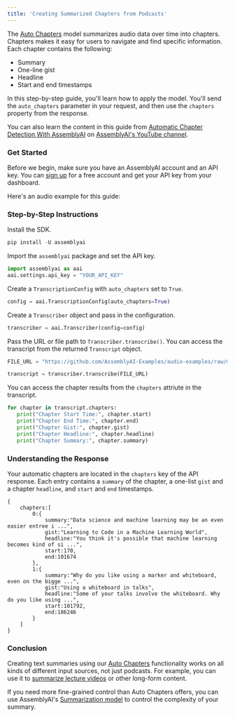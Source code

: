 ```yaml
---
title: 'Creating Summarized Chapters from Podcasts'
---
```


The [Auto Chapters](https://www.assemblyai.com/docs/models/auto-chapters) model summarizes audio data over time into chapters. Chapters makes it easy for users to navigate and find specific information. Each chapter contains the following:
- Summary
- One-line gist
- Headline
- Start and end timestamps

In this step-by-step guide, you'll learn how to apply the model. You'll send the `auto_chapters` parameter in your request, and then use the `chapters` property from the response.

You can also learn the content in this guide from [Automatic Chapter Detection With AssemblyAI](https://www.youtube.com/watch?v=GvfmDGin7Zs) on [AssemblyAI's YouTube channel](https://www.youtube.com/@AssemblyAI).

### Get Started

Before we begin, make sure you have an AssemblyAI account and an API key. You can [sign up]() for a free account and get your API key from your dashboard.

Here's an audio example for this guide:


### Step-by-Step Instructions

Install the SDK.


```python
pip install -U assemblyai
```

Import the `assemblyai` package and set the API key.


```python
import assemblyai as aai
aai.settings.api_key = "YOUR_API_KEY"
```

Create a `TranscriptionConfig` with `auto_chapters` set to `True`.


```python
config = aai.TranscriptionConfig(auto_chapters=True)
```

Create a `Transcriber` object and pass in the configuration.


```python
transcriber = aai.Transcriber(config=config)
```

Pass the URL or file path to `Transcriber.transcribe()`. You can access the transcript from the returned `Transcript` object.


```python
FILE_URL = "https://github.com/AssemblyAI-Examples/audio-examples/raw/main/20230607_me_canadian_wildfires.mp3"

transcript = transcriber.transcribe(FILE_URL)
```

You can access the chapter results from the `chapters` attriute in the transcript.


```python
for chapter in transcript.chapters:
   print("Chapter Start Time:", chapter.start)
   print("Chapter End Time:", chapter.end)
   print("Chapter Gist:", chapter.gist)
   print("Chapter Headline:", chapter.headline)
   print("Chapter Summary:", chapter.summary)

```

### Understanding the Response

Your automatic chapters are located in the `chapters` key of the API response. Each entry contains a `summary` of the chapter, a one-list `gist` and a chapter `headline`, and `start` and `end` timestamps.

```
{
    chapters:[
        0:{
            summary:"Data science and machine learning may be an even easier entree i ...",
            gist:"Learning to Code in a Machine Learning World",
            headline:"You think it's possible that machine learning becomes kind of si ...",
            start:170,
            end:101674
        },
        1:{
            summary:"Why do you like using a marker and whiteboard, even on the bigge ...",
            gist:"Using a whiteboard in talks",
            headline:"Some of your talks involve the whiteboard. Why do you like using ...",
            start:101792,
            end:186246
        }
    ]
}
```

### Conclusion

Creating text summaries using our [Auto Chapters](https://www.assemblyai.com/blog/introducing-assemblyai-auto-chapters-summarize-audio-and-video-files/) functionality works on all kinds of different input sources, not just podcasts. For example, you can use it to [summarize lecture videos](https://www.assemblyai.com/blog/python-project-lecture-summaries/) or other long-form content.

If you need more fine-grained control than Auto Chapters offers, you can use AssemblyAI's [Summarization model](https://www.assemblyai.com/docs/models/summarization) to control the complexity of your summary.

